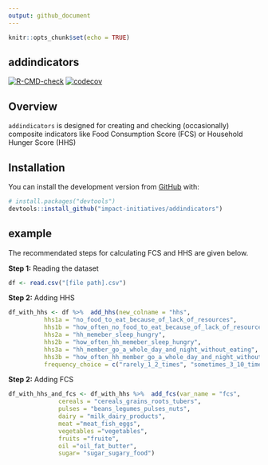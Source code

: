 ```yaml
---
output: github_document
---
```


```r
knitr::opts_chunk$set(echo = TRUE)
```
## addindicators

  <!-- badges: start -->
  [![R-CMD-check](https://github.com/impact-initiatives/addindicators/actions/workflows/R-CMD-check.yaml/badge.svg)](https://github.com/impact-initiatives/addindicators/actions/workflows/R-CMD-check.yaml)
[![codecov](https://codecov.io/gh/impact-initiatives/addindicators/branch/master/graph/badge.svg?token=RlTJbum32D)](https://codecov.io/gh/impact-initiatives/addindicators)


  <!-- badges: end -->



## Overview
`addindicators` is designed for creating and checking (occasionally) composite indicators like Food Consumption Score (FCS) or Household Hunger Score (HHS) 

## Installation

You can install the development version from [GitHub](https://github.com/) with:

``` r
# install.packages("devtools")
devtools::install_github("impact-initiatives/addindicators")
```


## example

The recommendated steps for calculating FCS and HHS are given below. 

**Step 1:** Reading the dataset
``` r
df <- read.csv("[file path].csv")
```

**Step 2:** Adding HHS

``` r
df_with_hhs <- df %>%  add_hhs(new_colname = "hhs",
          hhs1a = "no_food_to_eat_because_of_lack_of_resources", 
          hhs1b = "how_often_no_food_to_eat_because_of_lack_of_resources", 
          hhs2a = "hh_memeber_sleep_hungry",
          hhs2b = "how_often_hh_memeber_sleep_hungry",
          hhs3a = "hh_member_go_a_whole_day_and_night_without_eating",
          hhs3b = "how_often_hh_member_go_a_whole_day_and_night_without_eating",
          frequency_choice = c("rarely_1_2_times", "sometimes_3_10_times", "often_10_plus_times"))
```

**Step 2:** Adding FCS

``` r
df_with_hhs_and_fcs <- df_with_hhs %>%  add_fcs(var_name = "fcs",
              cereals = "cereals_grains_roots_tubers",
              pulses = "beans_legumes_pulses_nuts",
              dairy = "milk_dairy_products",
              meat ="meat_fish_eggs",
              vegetables ="vegetables", 
              fruits ="fruite",
              oil ="oil_fat_butter",
              sugar= "sugar_sugary_food")
```




